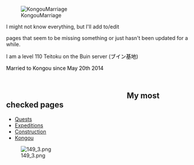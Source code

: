 [[File:KanColle-140520-16501139.png|frame|left|KongouMarriage]]
<p style="text-align:right;"></p><p style="text-align:right;"></p><p style="text-align:right;"></p><p style="text-align:right;"></p><p style="text-align:right;"></p><p style="text-align:right;"></p><p style="text-align:right;"></p><p style="text-align:right;"></p><p style="text-align:right;"></p><p style="text-align:right;"></p><p style="text-align:right;"></p><p style="text-align:right;"></p><p style="text-align:right;"></p><p style="text-align:right;">I might not know everything, but I'll add to/edit</p>

<p style="text-align:right;">pages that seem to be missing something or just hasn't been updated for a while.</p>

<p style="text-align:right;">I am a level 110 Teitoku on the Buin server (<span style="color:rgb(0,0,0);">ブイン基地)</span></p>

<p style="text-align:right;"><span style="color:rgb(0,0,0);">Married to Kongou since May 20th 2014</span></p>

<p style="text-align:right;">
</p>

<p style="text-align:right;">
</p>

<p style="text-align:right;">
</p>

<p style="text-align:right;">
</p>

<p style="text-align:right;">
</p>

<p style="text-align:right;">
</p>

<p style="text-align:right;">
</p>

<p style="text-align:right;">
</p>

<p style="text-align:right;">
</p>

<p style="text-align:right;">
</p>

<p style="text-align:right;">
</p>

<p style="text-align:right;">
</p>

<p style="text-align:right;">
</p>

<p style="text-align:right;">
</p>

==                                                                                                                                                                        My most checked pages==

* [[Quests: Quests list|Quests]]
* [[Expeditions]]
* [[Construction]]
* [[Kongou]]
[[File:149_3.png|left]]